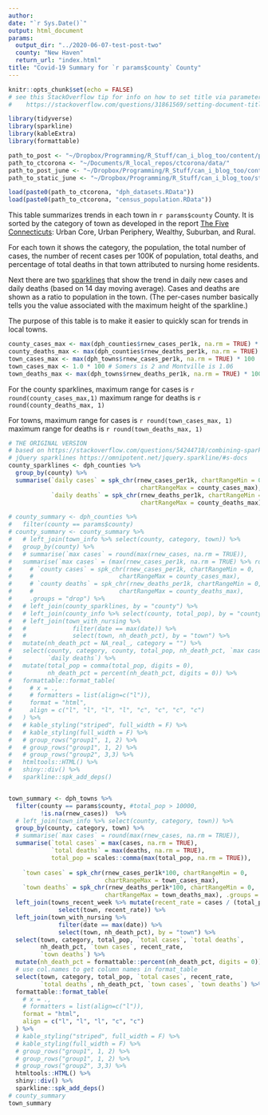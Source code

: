 ```yaml
---
author: 
date: "`r Sys.Date()`"
output: html_document
params: 
  output_dir: "../2020-06-07-test-post-two"
  county: "New Haven"
  return_url: "index.html"
title: "Covid-19 Summary for `r params$county` County"
---
```


```r
knitr::opts_chunk$set(echo = FALSE)
# see this StackOverflow tip for info on how to set title via parameter:
#    https://stackoverflow.com/questions/31861569/setting-document-title-in-rmarkdown-from-parameters
```
```r
library(tidyverse)
library(sparkline)
library(kableExtra)
library(formattable)
```
```r
path_to_post <- "~/Dropbox/Programming/R_Stuff/can_i_blog_too/content/post/2020-03-29-covid19-cases-in-connecticut/"
path_to_ctcorona <- "~/Documents/R_local_repos/ctcorona/data/"
path_to_post_june <- "~/Dropbox/Programming/R_Stuff/can_i_blog_too/content/post/2020-06-22-tracking-covid-19-in-connecticut/"
path_to_static_june <- "~/Dropbox/Programming/R_Stuff/can_i_blog_too/static/post/2020-06-22-tracking-covid-19-in-connecticut/"

load(paste0(path_to_ctcorona, "dph_datasets.RData"))
load(paste0(path_to_ctcorona, "census_population.RData"))
```

This table summarizes trends in each town in `r params$county` County. 
It is sorted by the category of town as
developed in the report [The Five Connecticuts](https://ctdatahaven.org/sites/ctdatahaven/files/UConnCPR%20Changing%20Demographics-5%20CTs%202004.pdf):
Urban Core, Urban Periphery, Wealthy, Suburban, and Rural.

For each town it shows the category, the population, 
the total number of cases, the number of recent cases per
100K of population, total deaths, and percentage of total deaths
in that town
attributed to nursing home residents.

Next there are two [sparklines](https://en.wikipedia.org/wiki/Sparkline)
that show the trend in daily new cases and daily deaths (based on 
14 day moving average). Cases and deaths are shown as a ratio to population
in the town. 
(The per-cases number basically tells you the value associated with the maximum height of the sparkline.)

The purpose of this table is to make it easier to quickly scan
for trends in local towns.

```r
county_cases_max <- max(dph_counties$rnew_cases_per1k, na.rm = TRUE) * 100
county_deaths_max <- max(dph_counties$rnew_deaths_per1k, na.rm = TRUE) * 100
town_cases_max <- max(dph_towns$rnew_cases_per1k, na.rm = TRUE) * 100
town_cases_max <- 1.0 * 100 # Somers is 2 and Montville is 1.06 
town_deaths_max <- max(dph_towns$rnew_deaths_per1k, na.rm = TRUE) * 100

```

For the county sparklines, maximum range for cases is `r round(county_cases_max,1)`
maximum range for deaths is `r round(county_deaths_max, 1)`

For towns, maximum range for cases is `r round(town_cases_max, 1)`
maximum range for deaths is `r round(town_deaths_max, 1)`


```r
# THE ORIGINAL VERSION
# based on https://stackoverflow.com/questions/54244718/combining-sparkline-in-kableextra-table
# jQuery sparklines https://omnipotent.net/jquery.sparkline/#s-docs
county_sparklines <- dph_counties %>% 
  group_by(county) %>% 
  summarise(`daily cases` = spk_chr(rnew_cases_per1k, chartRangeMin = 0,
                                     chartRangeMax = county_cases_max),
            `daily deaths` = spk_chr(rnew_deaths_per1k, chartRangeMin = 0,
                                     chartRangeMax = county_deaths_max), .groups = "drop")

# county_summary <- dph_counties %>% 
#   filter(county == params$county)
# county_summary <- county_summary %>% 
#   # left_join(town_info %>% select(county, category, town)) %>% 
#   group_by(county) %>% 
#   # summarise(`max cases` = round(max(rnew_cases, na.rm = TRUE)),
#   summarise(`max cases` = (max(rnew_cases_per1k, na.rm = TRUE) %>% round(4)),
#     # `county cases` = spk_chr(rnew_cases_per1k, chartRangeMin = 0, 
#     #                        chartRangeMax = county_cases_max),
#     # `county deaths` = spk_chr(rnew_deaths_per1k, chartRangeMin = 0, 
#     #                        chartRangeMax = county_deaths_max), 
#     .groups = "drop") %>% 
#   # left_join(county_sparklines, by = "county") %>% 
#   # left_join(county_info %>% select(county, total_pop), by = "county") %>% 
#   # left_join(town_with_nursing %>% 
#   #             filter(date == max(date)) %>% 
#   #             select(town, nh_death_pct), by = "town") %>% 
#   mutate(nh_death_pct = NA_real_, category = "") %>% 
#   select(county, category, county, total_pop, nh_death_pct, `max cases`, `daily cases`,
#          `daily deaths`) %>% 
#   mutate(total_pop = comma(total_pop, digits = 0), 
#          nh_death_pct = percent(nh_death_pct, digits = 0)) %>% 
#   formattable::format_table(
#     # x = .,
#     # formatters = list(align=c("l")),
#     format = "html",
#     align = c("l", "l", "l", "l", "c", "c", "c", "c")
#   ) %>%
#   # kable_styling("striped", full_width = F) %>%
#   # kable_styling(full_width = F) %>%
#   # group_rows("group1", 1, 2) %>%
#   # group_rows("group1", 1, 2) %>%
#   # group_rows("group2", 3,3) %>%
#   htmltools::HTML() %>%
#   shiny::div() %>%
#   sparkline::spk_add_deps()


town_summary <- dph_towns %>%
  filter(county == params$county, #total_pop > 10000,
         !is.na(rnew_cases))  %>%
  # left_join(town_info %>% select(county, category, town)) %>% 
  group_by(county, category, town) %>% 
  # summarise(`max cases` = round(max(rnew_cases, na.rm = TRUE)),
  summarise(`total cases` = max(cases, na.rm = TRUE),
            `total deaths` = max(deaths, na.rm = TRUE),
            total_pop = scales::comma(max(total_pop, na.rm = TRUE)),
            
    `town cases` = spk_chr(rnew_cases_per1k*100, chartRangeMin = 0, 
                           chartRangeMax = town_cases_max),
    `town deaths` = spk_chr(rnew_deaths_per1k*100, chartRangeMin = 0, 
                           chartRangeMax = town_deaths_max), .groups = "drop") %>% 
  left_join(towns_recent_week %>% mutate(recent_rate = cases / (total_pop / 100000)) %>% 
              select(town, recent_rate)) %>% 
  left_join(town_with_nursing %>% 
              filter(date == max(date)) %>% 
              select(town, nh_death_pct), by = "town") %>% 
  select(town, category, total_pop, `total cases`, `total deaths`,
         nh_death_pct, `town cases`, recent_rate,
         `town deaths`) %>% 
  mutate(nh_death_pct = formattable::percent(nh_death_pct, digits = 0)) %>% 
  # use col.names to get column names in format_table
  select(town, category, total_pop, `total cases`, recent_rate, 
         `total deaths`, nh_death_pct, `town cases`, `town deaths`) %>% 
  formattable::format_table(
    # x = .,
    # formatters = list(align=c("l")),
    format = "html",
    align = c("l", "l", "l", "c", "c")
  ) %>%
  # kable_styling("striped", full_width = F) %>%
  # kable_styling(full_width = F) %>%
  # group_rows("group1", 1, 2) %>%
  # group_rows("group1", 1, 2) %>%
  # group_rows("group2", 3,3) %>%
  htmltools::HTML() %>%
  shiny::div() %>%
  sparkline::spk_add_deps()
# county_summary
town_summary
```



